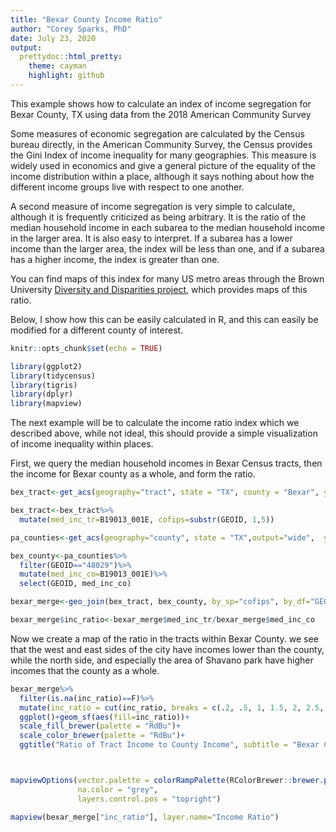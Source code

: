 ```yaml
---
title: "Bexar County Income Ratio"
author: "Corey Sparks, PhD"
date: July 23, 2020
output: 
  prettydoc::html_pretty:
    theme: cayman
    highlight: github
---
```


This example shows how to calculate an index of income segregation for Bexar County, TX using data from the 2018 American Community Survey

Some measures of economic segregation are calculated by the Census bureau directly, in the American Community Survey, the Census provides the Gini Index of income inequality for many geographies. This measure is widely used in economics and give a general picture of the equality of the income distribution within a place, although it says nothing about how the different income groups live with respect to one another. 

A second measure of income segregation is very simple to calculate, although it is frequently criticized as being arbitrary. It is the ratio of the median household income in each subarea to the median household income in the larger area. It is also easy to interpret. If a subarea has a lower income than the larger area, the index will be less than one, and if a subarea has a higher income, the index is greater than one. 

You can find maps of this index for many US metro areas through the Brown University [Diversity and Disparities project](https://s4.ad.brown.edu/projects/diversity/IncSeg1/IncMapsDload.htm), which provides maps of this ratio.

Below, I show how this can be easily calculated in R, and this can easily be modified for a different county of interest. 

```r
knitr::opts_chunk$set(echo = TRUE)
```

```r
library(ggplot2)
library(tidycensus)
library(tigris)
library(dplyr)
library(mapview)
```


The next example will be to calculate the income ratio index which we described above, while not ideal, this should provide a simple visualization of income inequality within places. 

First, we query the median household incomes in Bexar Census tracts, then the income for Bexar county as a whole, and form the ratio.


```r
bex_tract<-get_acs(geography="tract", state = "TX", county = "Bexar", year=2018,variables = "B19013_001E", output = "wide", geometry = T)

bex_tract<-bex_tract%>%
  mutate(med_inc_tr=B19013_001E, cofips=substr(GEOID, 1,5))

pa_counties<-get_acs(geography="county", state = "TX",output="wide",  year=2018,variables = "B19013_001E")

bex_county<-pa_counties%>%
  filter(GEOID=="48029")%>%
  mutate(med_inc_co=B19013_001E)%>%
  select(GEOID, med_inc_co)

bexar_merge<-geo_join(bex_tract, bex_county, by_sp="cofips", by_df="GEOID")

bexar_merge$inc_ratio<-bexar_merge$med_inc_tr/bexar_merge$med_inc_co

```


Now we create a map of the ratio in the tracts within Bexar County. we see that the west and east sides of the city have incomes lower than the county, while the north side, and especially the area of Shavano park have higher incomes that the county as a whole. 

```r
bexar_merge%>%
  filter(is.na(inc_ratio)==F)%>%
  mutate(inc_ratio = cut(inc_ratio, breaks = c(.2, .5, 1, 1.5, 2, 2.5, 3, 4) , include.lowest = T))%>%
  ggplot()+geom_sf(aes(fill=inc_ratio))+
  scale_fill_brewer(palette = "RdBu")+
  scale_color_brewer(palette = "RdBu")+
  ggtitle("Ratio of Tract Income to County Income", subtitle = "Bexar County, TX - 2018 ACS")




```


```r
mapviewOptions(vector.palette = colorRampPalette(RColorBrewer::brewer.pal(n = 7, name = "RdBu")),
               na.color = "grey",
               layers.control.pos = "topright")

mapview(bexar_merge["inc_ratio"], layer.name="Income Ratio")
```